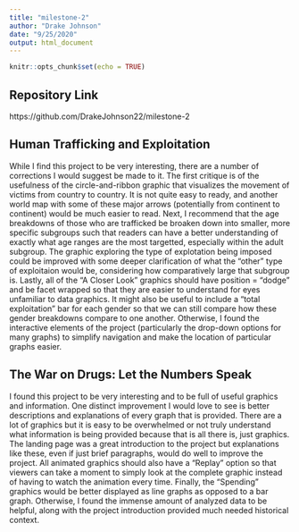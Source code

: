 ```yaml
---
title: "milestone-2"
author: "Drake Johnson"
date: "9/25/2020"
output: html_document
---
```


```r
knitr::opts_chunk$set(echo = TRUE)
```
## Repository Link

https://github.com/DrakeJohnson22/milestone-2


## Human Trafficking and Exploitation

While I find this project to be very interesting, there are a number of 
corrections I would suggest be made to it. The first critique is of the
usefulness of the circle-and-ribbon graphic that visualizes the movement of
victims from country to country. It is not quite easy to ready, and another
world map with some of these major arrows (potentially from continent to
continent) would be much easier to read. Next, I recommend that the age
breakdowns of those who are trafficked be broaken down into smaller, more
specific subgroups such that readers can have a better understanding of exactly
what age ranges are the most targetted, especially within the adult subgroup.
The graphic exploring the type of explotation being imposed could be improved
with some deeper clarification of what the "other" type of exploitaion would
be, considering how comparatively large that subgroup is. Lastly, all of the "A
Closer Look" graphics should have position = "dodge" and be facet wrapped so
that they are easier to understand for eyes unfamiliar to data graphics. It
might also be useful to include a "total exploitation" bar for each gender so
that we can still compare how these gender breakdowns compare to one another.
Otherwise, I found the interactive elements of the project (particularly the
drop-down options for many graphs) to simplify navigation and make the location
of particular graphs easier.


## The War on Drugs: Let the Numbers Speak

I found this project to be very interesting and to be full of useful graphics
and information. One distinct improvement I would love to see is better
descriptions and explanations of every graph that is provided. There are a lot
of graphics but it is easy to be overwhelmed or not truly understand what
information is being provided because that is all there is, just graphics. The
landing page was a great introduction to the project but explanations like
these, even if just brief paragraphs, would do well to improve the project. All
animated graphics should also have a "Replay" option so that viewers can take
a moment to simply look at the complete graphic instead of having to watch the
animation every time. Finally, the "Spending" graphics would be better
displayed as line graphs as opposed to a bar graph. Otherwise, I found the
immense amount of analyzed data to be helpful, along with the project
introduction provided much needed historical context.
